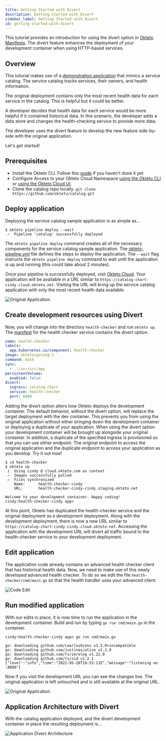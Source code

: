 ```yaml
---
title: Getting Started with Divert
description: Getting Started with Divert
sidebar_label: Getting Started with Divert
id: getting-started-with-divert
---
```



This tutorial provides an introduction for using the divert option in [Okteto Manifests](/docs/next/reference/manifest/).
The divert feature enhances the deployment of your development container when using HTTP-based services.

## Overview

This tutorial makes use of a [demonstration application](https://github.com/okteto/catalog) that mimics a service catalog.
The service catalog tracks services, their owners, and health information.

The original deployment contains only the most recent health data for each service in the catalog.
This is helpful but it could be better.

A developer decides that health data for each service would be more helpful if it contained historical data.
In this scenario, the developer adds a data store and changes the health-checking service to provide more data.

The developer uses the divert feature to develop the new feature side-by-side with the original application.

Let's get started!

## Prerequisites

- Install the Okteto CLI. Follow this [guide](/docs/next/cloud/okteto-cli/) if you haven't done it yet.
- Configure Access to your Okteto Cloud Namespace [using the Okteto CLI](https://okteto.com/docs/cloud/credentials/#download-your-kubernetes-credentials-using-the-okteto-cli) or [using the Okteto Cloud UI](https://okteto.com/docs/cloud/credentials/#download-your-kubernetes-credentials-from-the-okteto-cloud-ui).
- Clone the catalog repo locally. `git clone https://github.com/okteto/catalog.git`

## Deploy application

Deploying the service catalog sample application is as simple as...

```console
$ okteto pipeline deploy --wait
 ✓  Pipeline 'catalog' successfully deployed
```

The `okteto pipeline deploy` command creates all of the necessary components for the service catalog sample application.
The [okteto-pipeline.yml](/docs/current/cloud/okteto-pipeline) file defines the steps to deploy the application.
The `--wait` flag instructs the `okteto pipeline deploy` command to wait until the application is up and running (this could take about 2 minutes).

Once your pipeline is successfully deployed, visit [Okteto Cloud](https://cloud.okteto.com/#/?origin=docs).
Your application will be available in a URL similar to `https://catalog-chart-cindy.cloud.okteto.net`.
Visiting the URL will bring up the service catalog application with only the most recent health data available.

![Original Application](images/divert-tutorial/original.png)

## Create development resources using Divert

Now, you will change into the directory `health-checker` and run `okteto up`.
The [manifest](https://github.com/okteto/catalog/blob/main/health-checker/okteto.yml#L10) for the health checker service contains the divert option.

```yaml
name: health-checker
labels:
  app.kubernetes.io/component: health-checker
image: okteto/golang:1
command: bash
sync:
  - .:/usr/src/app
persistentVolume:
  enabled: false
divert:
  ingress: catalog-chart
  service: health-checker
  port: 8080
```

Adding the divert option alters how Okteto deploys the development container.
The default behavior, without the divert option, will replace the target deployment with the dev container.
This prevents you from using the original application without either bringing down the development container or deploying a duplicate of your application.
When using the divert option your development container will be brought up alongside your original container.
In addition, a duplicate of the specified ingress is provisioned so that you can use either endpoint.
The original endpoint to access the original application and the duplicate endpoint to access your application as you develop.
Try it out now!

```console
$ cd health-checker
$ okteto up
 i  Using cindy @ cloud.okteto.com as context
 ✓  Images successfully pulled
 ✓  Files synchronized
    Name:      health-checker-cindy
    URL:       health-checker-cindy-cindy.staging.okteto.net

Welcome to your development container. Happy coding!
cindy:health-checker-cindy app>
```

At this point, Okteto has duplicated the health-checker service and the original deployment as a development deployment.
Along with the development deployment, there is now a new URL similar to `https://catalog-chart-cindy-cindy.cloud.okteto.net`.
Accessing the application with the development URL will divert all traffic bound to the health-checker service to your development deployment.

## Edit application

The application code already contains an advanced health checker client that has historical health data.
Now, we need to make use of this newly developed advanced health checker.
To do so we edit the file `health-checker/cmd/main.go` so that the health handler uses your advanced client.

![Code Edit](images/divert-tutorial/catalog-code-edit.gif)

## Run modified application

With our edits in place, it is now time to run the application in the development container.
Build and run by typing `go run cmd/main.go` in the container.

```console
cindy:health-checker-cindy app> go run cmd/main.go
```

```
go: downloading github.com/caarlos0/env v3.5.0+incompatible
go: downloading github.com/justinas/alice v1.2.0
go: downloading github.com/rs/zerolog v1.22.0
go: downloading github.com/rs/xid v1.2.1
{"level":"info","time":"2021-05-28T18:55:13Z","message":"listening on :8080"}
```

Now if you visit the development URL you can see the changes live.
The original application is left untouched and is still available at the original URL.

![Original Application](images/divert-tutorial/edited.png)

## Application Architecture with Divert

With the catalog application deployed, and the divert development container in place the resulting deployment is...

![Application Divert Architecture](images/divert-tutorial/arch.png)
